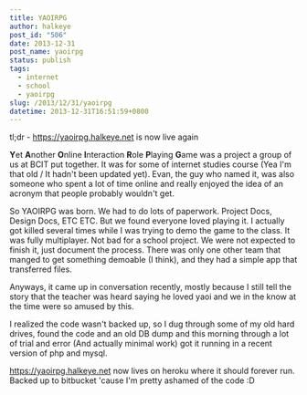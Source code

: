 ```yaml
---
title: YAOIRPG
author: halkeye
post_id: "506"
date: 2013-12-31
post_name: yaoirpg
status: publish
tags:
  - internet
  - school
  - yaoirpg
slug: /2013/12/31/yaoirpg
datetime: 2013-12-31T16:51:59+0800
---
```


tl;dr - https://yaoirpg.halkeye.net is now live again

**Y**et **A**nother **O**nline **I**nteraction **R**ole **P**laying **G**ame was a project a group of us at BCIT put together. It was for some of internet studies course (Yea I'm that old / It hadn't been updated yet). Evan, the guy who named it, was also someone who spent a lot of time online and really enjoyed the idea of an acronym that people probably wouldn't get.

So YAOIRPG was born. We had to do lots of paperwork. Project Docs, Design Docs, ETC ETC. But we found everyone loved playing it. I actually got killed several times while I was trying to demo the game to the class. It was fully multiplayer. Not bad for a school project. We were not expected to finish it, just document the process. There was only one other team that manged to get something demoable (I think), and they had a simple app that transferred files.

Anyways, it came up in conversation recently, mostly because I still tell the story that the teacher was heard saying he loved yaoi and we in the know at the time were so amused by this.

I realized the code wasn't backed up, so I dug through some of my old hard drives, found the code and an old DB dump and this morning through a lot of trial and error (And actually minimal work) got it running in a recent version of php and mysql.

https://yaoirpg.halkeye.net now lives on heroku where it should forever run. Backed up to bitbucket 'cause I'm pretty ashamed of the code :D
